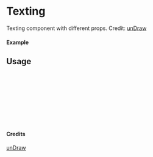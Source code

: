 
<Meta of={Texting} title="unDraw/Texting" />

# Texting

Texting component with different props.
Credit: [unDraw](https://undraw.co/illustrations)

#### Example

<Canvas of={Texting.Primary} />

## Usage

```ts
import { Texting } from "yadl-ui";

const Example = () => {
  return (
      <Texting />
  );
};

export default Example;
```

#### Credits
[unDraw](https://undraw.co/illustrations)
